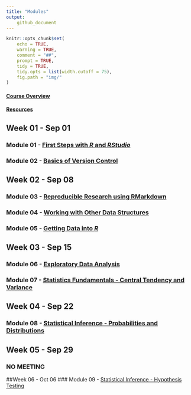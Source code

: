 ```yaml
---
title: "Modules"
output:
    github_document
---
```


```r
knitr::opts_chunk$set(
	echo = TRUE,
	warning = TRUE,
	comment = "##",
	prompt = TRUE,
	tidy = TRUE,
	tidy.opts = list(width.cutoff = 75),
	fig.path = "img/"
)
```

#### [Course Overview](course-overview.html)
#### [Resources](resources.html)

## Week 01 - Sep 01
### Module 01 - [First Steps with ***R*** and ***RStudio***](../applied-data-analysis/module-01/module-01.html)
### Module 02 - [Basics of Version Control](../applied-data-analysis/module-02/module-02.html)
## Week 02 - Sep 08
### Module 03 - [Reproducible Research using RMarkdown](../applied-data-analysis/module-03/module-03.html)
### Module 04 - [Working with Other Data Structures](../applied-data-analysis/module-04/module-04.html)
### Module 05 - [Getting Data into ***R***](../applied-data-analysis/module-05/module-05.html)
## Week 03 - Sep 15
### Module 06 - [Exploratory Data Analysis](../applied-data-analysis/module-06/module-06.html)
### Module 07 - [Statistics Fundamentals - Central Tendency and Variance](../applied-data-analysis/module-07/module-07.html)
## Week 04 - Sep 22
### Module 08 - [Statistical Inference - Probabilities and Distributions](../applied-data-analysis/module-08/module-08.html)
## Week 05 - Sep 29
### NO MEETING
##Week 06 - Oct 06
### Module 09 - [Statistical Inference - Hypothesis Testing](../applied-data-analysis/module-09/module-09.html)
